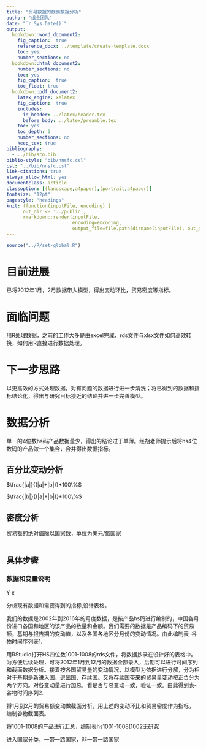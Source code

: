 ```yaml
---
title: "贸易数据的截面数据分析"
author: "组会团队"
date: "`r Sys.Date()`"
output: 
  bookdown::word_document2: 
    fig_caption:  true
    reference_docx: ../template/create-template.docx
    toc: yes
    number_sections: no
  bookdown::html_document2:
    number_sections: no
    toc: yes
    fig_caption:  true
    toc_float: true
  bookdown::pdf_document2:
    latex_engine: xelatex
    fig_caption:  true
    includes:
      in_header: ../latex/header.tex
      before_body: ../latex/preamble.tex
    toc: yes
    toc_depth: 5
    number_sections: no
    keep_tex: true
bibliography: 
  - ../bib/sco.bib
biblio-style: "bib/nnsfc.csl"
csl: "../bib/nnsfc.csl"
link-citations: true
always_allow_html: yes
documentclass: article
classoption: [(landscape,a4paper),(portrait,a4paper)]
fontsize: "12pt"
pagestyle: "headings"
knit: (function(inputFile, encoding) { 
      out_dir <- '../public';
      rmarkdown::render(inputFile,
                        encoding=encoding, 
                        output_file=file.path(dirname(inputFile), out_dir, 'analysis-02-cross-section.docx')) })
---
```


```r
source("../R/set-global.R")
```

# 目前进展

已将2012年1月，2月数据带入模型，得出变动环比，贸易密度等指标。

# 面临问题

用R处理数据，之前的工作大多是由excel完成，rds文件与xlsx文件如何高效转换，如何用R直接进行数据处理。

# 下一步思路

以更高效的方式处理数据，对有问题的数据进行进一步清洗；将已得到的数据和指标结论化，得出与研究目标接近的结论并进一步完善模型。


# 数据分析

单一的4位数hs码产品数据量少，得出的结论过于单薄。经胡老师提示后将hs4位数码的产品做一个集合，合并得出数据指标。



## 百分比变动分析

$\frac{|a|}{(|a|+|b|)}*100\%$

$\frac{|b|}{(|a|+|b|)}*100\%$


## 密度分析

贸易额的绝对值除以国家数，单位为美元/每国家

```r

```

## 具体步骤

### 数据和变量说明

Y  x

分析现有数据和需要得到的指标,设计表格。

我们的数据是2002年到2016年的月度数据，是按产品hs码进行编制的，中国各月份进口各国和地区的该产品的数量和金额。我们需要的数据是产品编码下的贸易额，基期与报告期的变动值，以及各国各地区分月份的变动情况。由此编制表-谷物时间序列表1.

用RStudio打开HS四位数1001-1008的rds文件，将数据抄录在设计好的表格中。为方便后续处理，可将2012年1月到12月的数据全部录入，后期可以进行时间序列和截面数据分析。接着按各国贸易量的变动情况，以模型为依据进行分解，分为相对于基期是新进入国、退出国、存续国。又将存续国带来的贸易量变动按正负分为两个方向。对各变动量进行加总，看是否与总变动一致，验证一致。由此得到表-谷物时间序列2.

将1月到2月的贸易额变动做截面分析，用上述的变动环比和贸易密度作为指标，编制谷物截面表。

将1001-1008的产品进行汇总，编制表hs1001-1008(1002无研究


进入国家分类，一带一路国家，非一带一路国家

